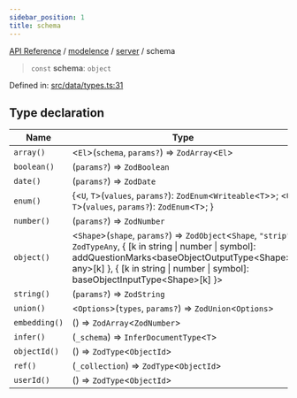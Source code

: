 ```yaml
---
sidebar_position: 1
title: schema
---
```


[API Reference](/api-reference/modelence/server/variables/../../../index) / [modelence](/api-reference/modelence/server/variables/../../index) / [server](/api-reference/modelence/server/variables/../index) / schema

> `const` **schema**: `object`

Defined in: [src/data/types.ts:31](https://github.com/modelence/modelence/blob/9e0957d9bf7628268c013ac4006f1ad6096028c9/packages/modelence/src/data/types.ts#L31)

## Type declaration

| Name | Type | Default value | Defined in |
| ------ | ------ | ------ | ------ |
| <a id="array"></a> `array()` | \<`El`\>(`schema`, `params?`) => `ZodArray`\<`El`\> | `schemaArray` | [src/data/types.ts:36](https://github.com/modelence/modelence/blob/9e0957d9bf7628268c013ac4006f1ad6096028c9/packages/modelence/src/data/types.ts#L36) |
| <a id="boolean"></a> `boolean()` | (`params?`) => `ZodBoolean` | `schemaBoolean` | [src/data/types.ts:35](https://github.com/modelence/modelence/blob/9e0957d9bf7628268c013ac4006f1ad6096028c9/packages/modelence/src/data/types.ts#L35) |
| <a id="date"></a> `date()` | (`params?`) => `ZodDate` | `schemaDate` | [src/data/types.ts:34](https://github.com/modelence/modelence/blob/9e0957d9bf7628268c013ac4006f1ad6096028c9/packages/modelence/src/data/types.ts#L34) |
| <a id="enum"></a> `enum()` | \{\<`U`, `T`\>(`values`, `params?`): `ZodEnum`\<`Writeable`\<`T`\>\>; \<`U`, `T`\>(`values`, `params?`): `ZodEnum`\<`T`\>; \} | `schemaEnum` | [src/data/types.ts:38](https://github.com/modelence/modelence/blob/9e0957d9bf7628268c013ac4006f1ad6096028c9/packages/modelence/src/data/types.ts#L38) |
| <a id="number"></a> `number()` | (`params?`) => `ZodNumber` | `schemaNumber` | [src/data/types.ts:33](https://github.com/modelence/modelence/blob/9e0957d9bf7628268c013ac4006f1ad6096028c9/packages/modelence/src/data/types.ts#L33) |
| <a id="object"></a> `object()` | \<`Shape`\>(`shape`, `params?`) => `ZodObject`\<`Shape`, `"strip"`, `ZodTypeAny`, \{ \[k in string \| number \| symbol\]: addQuestionMarks\<baseObjectOutputType\<Shape\>, any\>\[k\] \}, \{ \[k in string \| number \| symbol\]: baseObjectInputType\<Shape\>\[k\] \}\> | `schemaObject` | [src/data/types.ts:37](https://github.com/modelence/modelence/blob/9e0957d9bf7628268c013ac4006f1ad6096028c9/packages/modelence/src/data/types.ts#L37) |
| <a id="string"></a> `string()` | (`params?`) => `ZodString` | `schemaString` | [src/data/types.ts:32](https://github.com/modelence/modelence/blob/9e0957d9bf7628268c013ac4006f1ad6096028c9/packages/modelence/src/data/types.ts#L32) |
| <a id="union"></a> `union()` | \<`Options`\>(`types`, `params?`) => `ZodUnion`\<`Options`\> | - | [src/data/types.ts:53](https://github.com/modelence/modelence/blob/9e0957d9bf7628268c013ac4006f1ad6096028c9/packages/modelence/src/data/types.ts#L53) |
| `embedding()` | () => `ZodArray`\<`ZodNumber`\> | - | [src/data/types.ts:39](https://github.com/modelence/modelence/blob/9e0957d9bf7628268c013ac4006f1ad6096028c9/packages/modelence/src/data/types.ts#L39) |
| `infer()` | (`_schema`) => `InferDocumentType`\<`T`\> | - | [src/data/types.ts:54](https://github.com/modelence/modelence/blob/9e0957d9bf7628268c013ac4006f1ad6096028c9/packages/modelence/src/data/types.ts#L54) |
| `objectId()` | () => `ZodType`\<`ObjectId`\> | - | [src/data/types.ts:42](https://github.com/modelence/modelence/blob/9e0957d9bf7628268c013ac4006f1ad6096028c9/packages/modelence/src/data/types.ts#L42) |
| `ref()` | (`_collection`) => `ZodType`\<`ObjectId`\> | - | [src/data/types.ts:48](https://github.com/modelence/modelence/blob/9e0957d9bf7628268c013ac4006f1ad6096028c9/packages/modelence/src/data/types.ts#L48) |
| `userId()` | () => `ZodType`\<`ObjectId`\> | - | [src/data/types.ts:45](https://github.com/modelence/modelence/blob/9e0957d9bf7628268c013ac4006f1ad6096028c9/packages/modelence/src/data/types.ts#L45) |
